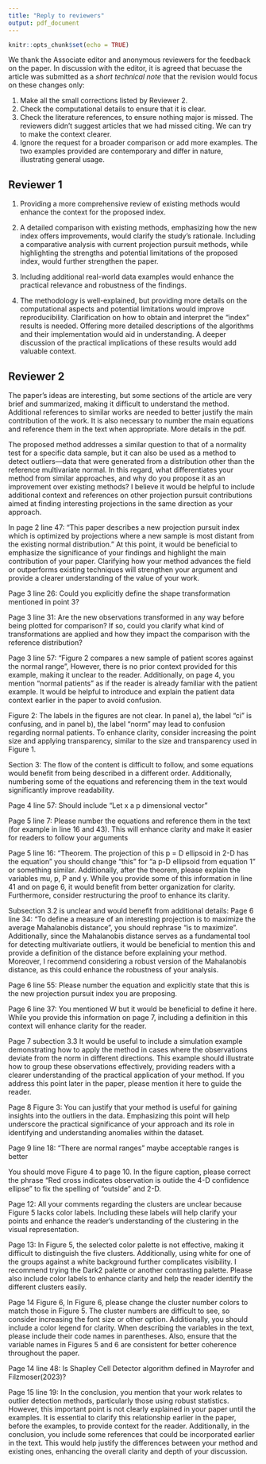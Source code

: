 ```yaml
---
title: "Reply to reviewers"
output: pdf_document
---
```


```r
knitr::opts_chunk$set(echo = TRUE)
```

We thank the Associate editor and anonymous reviewers for the feedback on the paper. In discussion with the editor, it is agreed that becuase the article was submitted as a *short technical note* that the revision would focus on these changes only: 

1. Make all the small corrections listed by Reviewer 2.
2. Check the computational details to ensure that it is clear.
3. Check the literature references, to ensure nothing major is missed. The reviewers didn’t suggest articles that we had missed citing. We can try to make the context clearer.
4. Ignore the request for a broader comparison or add more examples. The two examples provided are contemporary and differ in nature, illustrating general usage.

## Reviewer 1

1. Providing a more comprehensive review of existing methods would enhance the context for the proposed index.

\textcolor{purple}{The introduction was slightly expanded, and two new references added to provide additional context.}

2. A detailed comparison with existing methods, emphasizing how the new index offers improvements, would clarify the study's rationale. Including a comparative analysis with current projection pursuit methods, while highlighting the strengths and potential limitations of the proposed index, would further strengthen the paper.

\textcolor{purple}{This is first work that allows the comparison of a reference normal distribution to observations using projection pursuit, and a projection pursuit guided tour. New text in the introduction helps clarify this.}


3. Including additional real-world data examples would enhance the practical relevance and robustness of the findings.

\textcolor{purple}{The two examples used in the paper illustrate different uses of this work in practical settings. The first example uses simulated data for privacy purposes but the data reflects patterns seen in clinical data. The text has been modified to make this clear. There is no room in a short technical report to add more examples.}

4. The methodology is well-explained, but providing more details on the computational aspects and potential limitations would improve reproducibility. Clarification on how to obtain and interpret the "index" results is needed. Offering more detailed descriptions of the algorithms and their implementation would aid in understanding. A deeper discussion of the practical implications of these results would add valuable context.

\textcolor{purple}{We have extended the implementation section to mention the options for optimization of the index, and have included a reference for the ferrn package that can be used to investigate index values and to compare different optimization strategies. Including such an investigation would be beyond the scope of a short technical note. All implementations are available in CRAN packages and the code to reproduce the examples are available on GitHub for full reproducibility.}

## Reviewer 2

The paper's ideas are interesting, but some sections of the article are very brief and summarized, making it difficult to understand the method. Additional references to similar works are needed to better justify the main contribution of the work. It is also necessary to number the main equations and reference them in the text when appropriate. More details in the pdf.

\textcolor{purple}{The introduction has been expanded slightly with two more references added to provide more context.}

\textcolor{purple}{We have added numbering to the main equations such that they can be referenced in the explanations, this should make the derivation easier to follow. More detail has been added to the theorem and proof in Section 3.}

The proposed method addresses a similar question to that of a normality test for a specific data sample, but it can also be used as a method to detect outliers—data that were generated from a distribution other than the reference multivariate normal. In this regard, what differentiates your method from similar approaches, and why do you propose it as an improvement over existing methods? I believe it would be helpful to include additional context and references on other projection pursuit contributions aimed at finding interesting projections in the same direction as your approach.

\textcolor{purple}{We have additional context and references in the introduction.}

In page 2 line 47: “This paper describes a new projection pursuit index which is optimized by projections where a new sample is most distant from the existing normal distribution.” At this point, it would be beneficial to emphasize the significance of your findings and highlight the main contribution of your paper. Clarifying how your method advances the field or outperforms existing techniques will strengthen your argument and provide a clearer understanding of the value of your work.

\textcolor{purple}{We have added a short review of traditional outlier detection methods and relevant methods here, and emphasized where they currently do not apply.}

Page 3 line 26: Could you explicitly define the shape transformation mentioned in point 3?

\textcolor{purple}{We have rephrased points 2 and 3 to make this more clear.}

Page 3 line 31: Are the new observations transformed in any way before being plotted for comparison? If so, could you clarify what kind of transformations are applied and how they impact the comparison with the reference distribution?

\textcolor{purple}{The new data needs to be pre-processed in the same manner as the reference distribution, we have added this information in the description. For example, if the reference distribution is scaled using means and standard deviations of historical data, these same means and standard deviations need to be used to scale the new data.}

Page 3 line 57: “Figure 2 compares a new sample of patient scores against the normal range”, However, there is no prior context provided for this example, making it unclear to the reader. Additionally, on page 4, you mention “normal patients” as if the reader is already familiar with the patient example. It would be helpful to introduce and explain the patient data context earlier in the paper to avoid confusion.

\textcolor{purple}{The text in section 2 has been changed to remove any specialist language. The explanation is also more detailed now.}

Figure 2: The labels in the figures are not clear. In panel a), the label “ci” is confusing, and in panel b), the label “norm” may lead to confusion regarding normal patients. To enhance clarity, consider increasing the point size and applying transparency, similar to the size and transparency used in Figure 1.

\textcolor{purple}{This figure has been modified to make it clearer, and to correspond with the changed text in the section.}

Section 3: The flow of the content is difficult to follow, and some equations would benefit from being described in a different order. Additionally, numbering some of the equations and referencing them in the text would significantly improve readability.

\textcolor{purple}{We have numbered the main equations and now use referencing in the description. Segments of this section have been rewritten to include more explanation and enhance flow, and variables have been defined earlier, before they are used.}

Page 4 line 57: Should include “Let x a p dimensional vector”

\textcolor{purple}{This has been added.}

Page 5 line 7: Please number the equations and reference them in the text (for example in line 16 and 43). This will enhance clarity and make it easier for readers to follow your arguments

\textcolor{purple}{Equation numbers and references have been added.}


Page 5 line 16: “Theorem. The projection of this p = D ellipsoid in 2-D has the equation” you should change “this” for “a p-D ellipsoid from equation 1” or something similar. Additionally, after the theorem, please explain the variables mu, p, P and y. While you provide some of this information in line 41 and on page 6, it would benefit from better organization for clarity. Furthermore, consider restructuring the proof to enhance its clarity.

\textcolor{purple}{The ellipsoid equation is now specifically referenced in the statement of the theorem. The mentioned variables are now defined before the statement of the theorem, helping reorganise the section to improve clarity. Although the proof is not fundamentally restructured, it has been reworded with further explanation added.}

Subsection 3.2 is unclear and would benefit from additional details:
Page 6 line 34: “To define a measure of an interesting projection is to maximize the average Mahalanobis distance”, you should rephrase “is to maximize”. Additionally, since the Mahalanobis distance serves as a fundamental tool for detecting multivariate outliers, it would be beneficial to mention this and provide a definition of the distance before explaining your method. Moreover, I recommend considering a robust version of the Mahalanobis distance, as this could enhance the robustness of your analysis.

\textcolor{purple}{We have rephrased the sentence and included a definition of Mahalanobis distance.}
\textcolor{purple}{Robust methods are used when estimating a reference distribution from a data sample containing outliers, thus implicitly we are using a robust version of the distance.}

Page 6 line 55: Please number the equation and explicitly state that this is the new projection pursuit index you are proposing.

\textcolor{purple}{Done.}

Page 6 line 37: You mentioned W but it would be beneficial to define it here. While you provide this information on page 7, including a definition in this context will enhance clarity for the reader.

\textcolor{purple}{We have moved the default definition for W to where it is first mentioned.}

Page 7 subection 3.3 It would be useful to include a simulation example demonstrating how to apply the method in cases where the observations deviate from the norm in different directions. This example should illustrate how to group these observations effectively, providing readers with a clearer understanding of the practical application of your method. If you address this point later in the paper, please mention it here to guide the reader.

\textcolor{purple}{Including a detailed simulation study is beyond the scope of a short technical note. However, the second example shows how clustering can be used in an application. This is now mentioned in Section 3.3.}


Page 8 Figure 3: You can justify that your method is useful for gaining insights into the outliers in the data. Emphasizing this point will help underscore the practical significance of your approach and its role in identifying and understanding anomalies within the dataset.

\textcolor{purple}{We have emphasized that point in the text referring to Figure 3.}

Page 9 line 18: “There are normal ranges” maybe acceptable ranges is better

\textcolor{purple}{Done}

You should move Figure 4 to page 10. In the figure caption, please correct the phrase “Red cross indicates observation is outide the 4-D confidence ellipse” to fix the spelling of “outside” and 2-D.

\textcolor{purple}{We have moved Figure 4 up (now page 12), and fixed the spelling.}

Page 12: All your comments regarding the clusters are unclear because Figure 5 lacks color labels. Including these labels will help clarify your points and enhance the reader’s understanding of the clustering in the visual representation.

\textcolor{purple}{A color legend has been added in Figure 5a.}

Page 13: In Figure 5, the selected color palette is not effective, making it difficult to distinguish the five clusters. Additionally, using white for one of the groups against a white background further complicates visibility. I recommend trying the Dark2 palette or another contrasting palette. Please also include color labels to enhance clarity and help the reader identify the different clusters easily.

\textcolor{purple}{We have updated the color palette and now use shape to de-emphasize points that are not outlying (cluster 0). The color legend has been added to the Figure.}

Page 14 Figure 6, In Figure 6, please change the cluster number colors to match those in Figure 5. The cluster numbers are difficult to see, so consider increasing the font size or other option. Additionally, you should include a color legend for clarity. When describing the variables in the text, please include their code names in parentheses. Also, ensure that the variable names in Figures 5 and 6 are consistent for better coherence throughout the paper.

\textcolor{purple}{The colors are matched between Figure 5 and 6. We have increased the size of the cluster labels in Figure 6 to make them more readable, and have added a color legend. Variable nams in Figure 6 have been matched to those in Figure 5, and are now always added in parentheses when mentioned in the text.}

Page 14 line 48: Is Shapley Cell Detector algorithm defined in Mayrofer and Filzmoser(2023)?

\textcolor{purple}{It is, we have added the reference also to where the algorithm is mentioned to make this more clear.}


Page 15 line 19: In the conclusion, you mention that your work relates to outlier detection methods, particularly those using robust statistics. However, this important point is not clearly explained in your paper until the examples. It is essential to clarify this relationship earlier in the paper, before the examples, to provide context for the reader. Additionally, in the conclusion, you include some references that could be incorporated earlier in the text. This would help justify the differences between your method and existing ones, enhancing the overall clarity and depth of your discussion.

\textcolor{purple}{We have extended the introduction somewhat to include references to outlier detection in the context of linear dimension reduction. The additional references in the conclusions show potential generalizations of the work connecting to other directionsin outlier detection.}


